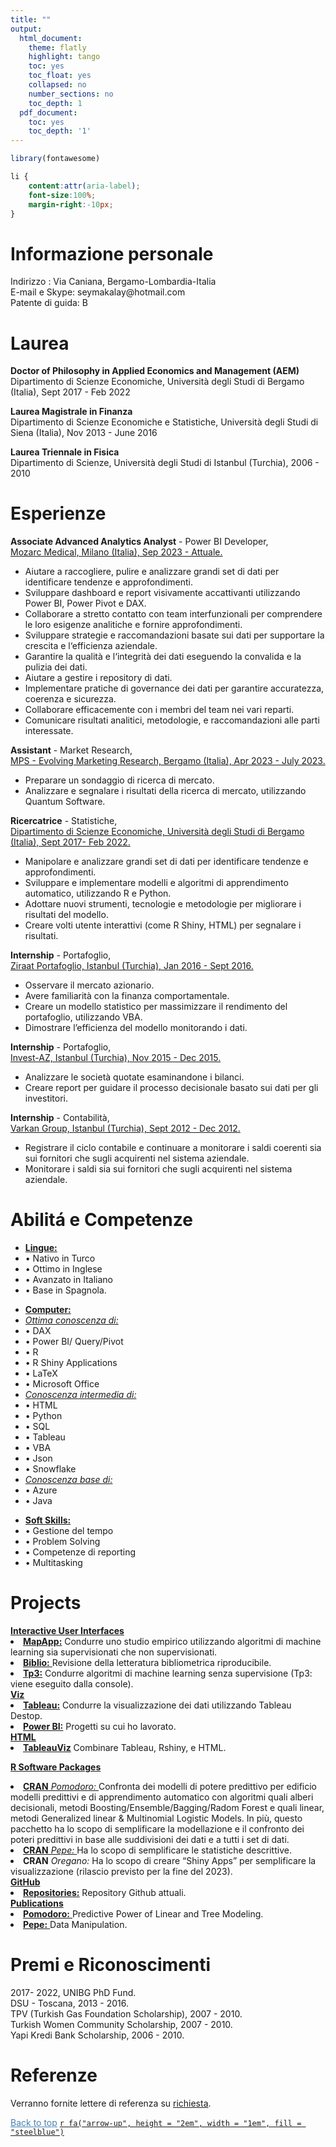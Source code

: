 ```yaml
---
title: ""
output:
  html_document:
    theme: flatly
    highlight: tango
    toc: yes
    toc_float: yes
    collapsed: no
    number_sections: no
    toc_depth: 1
  pdf_document:
    toc: yes
    toc_depth: '1'
---
```



```r
library(fontawesome)
```     


<!--\1   
```r
knitr::opts_chunk$set(message=FALSE, warning=FALSE, cache=TRUE)
```
font-weight:bold; \1-->
 
```css

li {
    content:attr(aria-label);
    font-size:100%;
    margin-right:-10px;
}

``` 


# Informazione personale

Indirizzo : Via Caniana, Bergamo-Lombardia-Italia\
E-mail e Skype: seymakalay@hotmail.com\
Patente di guida: B
<!--\1 
Place of Birth : Turkey-Istanbul\ 
Cellulare : +39 338 9628589\
Stato civile : Celibe \
Data di nascita : 16.05.1987\
Patente di guida: B
\1-->

<!--\1
# Objectives

To work for the organization to the best of my knowledge and ability from where the organization could benefit from my programming, app building and machine learning skills. 

FOR ICON ION!!!
https://github.com/ionic-team/ionicons

\1-->



# Laurea
     
**Doctor of Philosophy in Applied Economics and Management (AEM)**\
Dipartimento di Scienze Economiche, Università degli Studi di Bergamo (Italia), Sept 2017 - Feb 2022

**Laurea Magistrale in Finanza**\
Dipartimento di Scienze Economiche e Statistiche, Università degli Studi di Siena (Italia),  Nov 2013 - June 2016

<!--\1
**Certificate in Masters of Business Administration Program**\
College of Business, University of Auburn (USA), Primavera 2011 - Autunno 2012\
\1-->

**Laurea Triennale in Fisica **\
Dipartimento di Scienze, Università degli Studi di Istanbul (Turchia), 2006 - 2010       
 
 <!--\1 Astronomia e Scienze Spaziali**\ \1-->

 <!--\1
# Tesi di Dottorato

**Accesso al Credito, Utilizzando Tecniche di Apprendimento Automatico**\
Implementazione di manipolazioni di dati, applicazione modelli predittivi con algoritmi avanzati di
apprendimento automatico e creazione di applicazioni interattive.


# Tesi di Laurea di Magistrale

**Pesi di Portafoglio Ottimali Utilizzando la Teoria del Portafoglio di Markowitz.**\
Trovare i pesi ottimali del portafoglio azionario, utilizzando sia la matrice di covarianza che quella di
contrazione.
\1-->

# Esperienze




**Associate Advanced Analytics Analyst** - Power BI Developer,\
<u>Mozarc Medical, Milano (Italia), Sep 2023 - Attuale.</u>\
 <!--\1 - Analisi e visualizzazione dei dati: Assistenza nella raccolta, pulizia e analisi di set di dati di grandi
dimensioni per identificare tendenze, modelli e approfondimenti. Sviluppo di dashboard e report visivamente
accattivanti utilizzando Power BI per comunicare in modo efficace i risultati alle parti interessate.
\1-->
<body>
  <ul>
    <li> Aiutare a raccogliere, pulire e analizzare grandi set di dati per identificare tendenze e approfondimenti.</li>
    <li> Sviluppare dashboard e report visivamente accattivanti utilizzando Power BI, Power Pivot e DAX.</li>
    <li> Collaborare a stretto contatto con team interfunzionali per comprendere le loro esigenze analitiche e fornire approfondimenti.</li>
    <li> Sviluppare strategie e raccomandazioni basate sui dati per supportare la crescita e l‘efficienza aziendale.</li>
    <li> Garantire la qualità e l‘integrità dei dati eseguendo la convalida e la pulizia dei dati.</li>
    <li> Aiutare a gestire i repository di dati.</li>
    <li> Implementare pratiche di governance dei dati per garantire accuratezza, coerenza e sicurezza.</li>
    <li> Collaborare efficacemente con i membri del team nei vari reparti.</li>
    <li> Comunicare risultati analitici, metodologie, e raccomandazioni alle parti interessate.</li>
  </ul>
</body>


**Assistant** - Market Research,\
<u>MPS - Evolving Marketing Research, Bergamo (Italia), Apr 2023 - July 2023.</u>\
<!--\1 - Analizzare i risultati delle ricerche di mercato creando database e statistiche descrittive.\1--> 
<body>
    <ul>
      <li> Preparare un sondaggio di ricerca di mercato.</li> 
      <li> Analizzare e segnalare i risultati della ricerca di mercato, utilizzando Quantum Software.</li> 
    </ul>
</body>

**Ricercatrice** - Statistiche,\
<u>Dipartimento di Scienze Economiche, Università degli Studi di Bergamo (Italia), Sept 2017- Feb 2022.</u>\
<!--\1 - Implementazione di manipolazioni di dati, applicazione di tecniche di machine learning, e creazione di
applicazioni interattive^[si prega di consultare i repository GitHub su: <a href="https://github.com/seymakalay" target="_blank">https://github.com/seymakalay</a> ].\1--> 
<body>
    <ul>
      <li> Manipolare e analizzare grandi set di dati per identificare tendenze e approfondimenti.</li>
      <li> Sviluppare e implementare modelli e algoritmi di apprendimento automatico, utilizzando R e Python.</li>
      <li> Adottare nuovi strumenti, tecnologie e metodologie per migliorare i risultati del modello.</li>
      <li> Creare volti utente interattivi (come R Shiny, HTML) per segnalare i risultati.</li>
    </ul>
</body>
 <!--\1 application^[Please see at: https://github.com/seymakalay].\      
 to find out the probability of credit default\1-->

**Internship** - Portafoglio,\
<u>Ziraat Portafoglio, Istanbul (Turchia), Jan 2016 - Sept 2016.</u>\
<!--\1 - Osservazione del mercato azionario e obbligazionario e creazione di un modello statistico per la massimalizzazione del rendimento e dimostrazione dell’efficenza del modello per mezzo della monitorizzazione
dei dati.\ \1--> 
<body>
    <ul>
      <li> Osservare il mercato azionario.</li>
      <li> Avere familiarità con la finanza comportamentale.</li>
      <li> Creare un modello statistico per massimizzare il rendimento del portafoglio, utilizzando VBA.</li>
      <li> Dimostrare l’efficienza del modello monitorando i dati.</li>
    </ul>
</body>

**Internship** - Portafoglio,\
<u>Invest-AZ, Istanbul (Turchia), Nov 2015 - Dec 2015.</u>\
<!--\1  - Analisi delle società tramite l’osservazione dei conti e dei bilanci per comprendere il vantaggio ricavato
dall’investire nelle stesse.\1-->
<body>
    <ul>
      <li> Analizzare le società quotate esaminandone i bilanci.</li>
      <li> Creare report per guidare il processo decisionale basato sui dati per gli investitori.</li>
    </ul>
</body>


**Internship** - Contabilità,\
<u>Varkan Group, Istanbul (Turchia), Sept 2012 - Dec 2012.</u>\
<!--\1 - Responsabile della registrazione del ciclo contabile attraverso il controllo dei saldi coerenti sia dei fornitori
che degli acquirenti.\1--> 
<body>
    <ul>
      <li> Registrare il ciclo contabile e continuare a monitorare i saldi coerenti sia sui fornitori che sugli acquirenti nel sistema aziendale.</li>
      <li> Monitorare i saldi sia sui fornitori che sugli acquirenti nel sistema aziendale.</li>
    </ul>
</body>

<!--\1 
**Part time** -  Immobiliare,\
Emlak Ada, Istanbul (Turchia), Jun 2007 - Jan 2010.\
- Coinvolto nel marketing e nella comunicazione dell’azienda. Redazione di contratti, riunioni programmate,
trattative gestite, aggiornamento sito web aziendale, collaborazione con altre agenzie immobiliari,
generazione di nuove soluzioni e ricerca sulle esigenze e preferenze dei clienti.
\1-->


# Abilitá e Competenze
<!--\1  **Languages:** Native in Turkish, advance in English, intermediate in Italian, beginner in Spanish.\     \1-->
<ul class="list-inline">
   <li> <u>**Lingue:**</u>  </li>
   <li>&bull; Nativo in Turco </li>
   <li>&bull; Ottimo in Inglese </li>
   <li>&bull; Avanzato in Italiano </li>
   <li>&bull; Base in Spagnola.</li>

</ul>
<ul class="list-inline">
   <li> <u>**Computer:** </u>  </li>
   <li> <u>*Ottima conoscenza di:*</u>  </li>
   <li>&bull; DAX </li>
   <li>&bull; Power BI/ Query/Pivot </li>
   <li>&bull; R </li>
   <li>&bull; R Shiny Applications </li>
   <li>&bull;  LaTeX </li>
   <li>&bull; Microsoft Office </li>
    <li> <u>*Conoscenza intermedia di:*</u>  </li>
    <li>&bull; HTML </li>
    <li>&bull; Python </li>
    <li>&bull; SQL </li>
    <li>&bull; Tableau </li>
    <li>&bull; VBA </li>
    <li>&bull; Json </li>
    <li>&bull; Snowflake</li>
    <li> <u>*Conoscenza base di:*</u>  </li>
    <li>&bull; Azure </li>
    <li>&bull; Java </li>
</ul>
<!--\1 Latex, Microsoft Office, R, Shiny Application. \1-->
<!--\1   <u>*New in:* </u> Html, Python, SQL, Java.\1-->
<ul class="list-inline">
<li> <u> **Soft Skills:** </u>  </li>
   <li>&bull; Gestione del tempo </li>
   <li>&bull; Problem Solving </li>
   <li>&bull; Competenze di reporting  </li>
   <li>&bull; Multitasking </li>
</ul>



# Projects

<u>**Interactive User Interfaces**</u>
<li><u><a href="https://seymakalay87.shinyapps.io/MapApp/" target="_blank">**MapApp:**</a></u> 
Condurre uno studio empirico utilizzando algoritmi di machine learning sia supervisionati
che non supervisionati. </li>

<li><u><a href="https://seymakalay87.shinyapps.io/biblio/" target="_blank"> **Biblio:** </a></u> 
Revisione della letteratura bibliometrica riproducibile.</li>

<li><u><a href="https://github.com/seymakalay/tp3" target="_blank"> 
**Tp3:**</a></u>
 Condurre algoritmi di machine learning senza supervisione (Tp3: viene eseguito dalla console).</li>

<u>**Viz**</u>
<li><u><a href="https://public.tableau.com/app/profile/seyma.kalay" target="_blank">**Tableau:**</a></u> 
Condurre la visualizzazione dei dati utilizzando Tableau Destop.</li>

<li><u><a href="https://seymakalay.github.io/unibg/powerbi.html" target="_blank">**Power BI:**</a></u> 
Progetti su cui ho lavorato.</li>

<u>**HTML**</u>
<li><u><a href="https://seymakalay.github.io/TableauViz/index.html" target="_blank">**TableauViz**</a></u> 
Combinare Tableau, Rshiny, e HTML.</li>



<u>**R Software Packages**</u> 

<li><u> <a href="https://github.com/seymakalay/pomodoro" target="_blank"> **CRAN** *Pomodoro:* </a></u>
Confronta dei modelli di potere predittivo per edificio modelli predittivi e di apprendimento
automatico con algoritmi quali alberi decisionali, metodi Boosting/Ensemble/Bagging/Radom Forest e
quali linear, metodi Generalized linear & Multinomial Logistic Models. In più, questo pacchetto ha lo
scopo di semplificare la modellazione e il confronto dei poteri predittivi in base alle suddivisioni dei dati
e a tutti i set di dati.</li> 

<li><u> <a href="https://github.com/seymakalay/pepe" target="_blank"> **CRAN** *Pepe:* </a></u>
Ha lo scopo di semplificare le statistiche descrittive.</li>
<li> **CRAN** *Oregano:* 
Ha lo scopo di creare "Shiny Apps" per semplificare la visualizzazione (rilascio previsto per
la fine del 2023). </li>

<u>**GitHub**</u>
<li><u><a href="https://github.com/seymakalay" target="_blank">**Repositories:**</a></u> 
Repository Github attuali.</li>

<u>**Publications**</u> 
<li><u><a href="./pomodoro.pdf" target="_blank">  **Pomodoro:** </a></u> 
Predictive Power of Linear and Tree Modeling.</li>

<li><u> <a href="./pepe.pdf" target="_blank"> **Pepe:** </a> </u>
Data Manipulation. </li>



<!--\1   <u><a href="./Kalay_PHD_Presantation.pdf" target="_blank"> Phd-Dissertation </a></u>   \1--> 

<!--\1  \( \LaTeX \)  \1--> 

# Premi e Riconoscimenti

2017- 2022, UNIBG PhD Fund.\
DSU - Toscana, 2013 - 2016.\
TPV (Turkish Gas Foundation Scholarship), 2007 - 2010.\
Turkish Women Community Scholarship, 2007 - 2010.\
Yapi Kredi Bank Scholarship, 2006 - 2010.


# Referenze

Verranno fornite lettere di referenza su  [richiesta](mailto:seymakalay@hotmail.com).

<!--\1
**Asso. Prof.:** Daniel Felix Ahelegbey; University of Pavia; Associate Professor; dfkahey@hotmail.com\
**Trading Mgr:** Birkan Karatas; Ziraat Portfoy; Trading Manager; bkaratas@ziraatportfoy.com.tr\
**Prof.:** Claudio Pacati; University of Siena; Full Professor; claudio.pacati@unisi.it\
\1--> 


<!--\1   <a href="#top">Back to top</a> \1-->
 <a href="#top" style="color:steelblue;" >Back to top</a> [`r fa("arrow-up", height = "2em", width = "1em", fill = "steelblue")`](#) 
